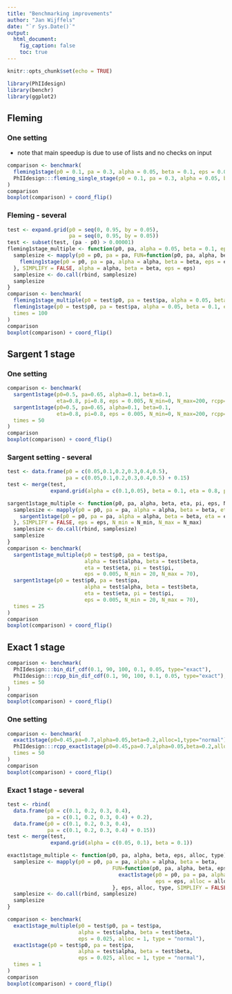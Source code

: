 ```yaml
---
title: "Benchmarking improvements"
author: "Jan Wijffels"
date: "`r Sys.Date()`"
output:
  html_document:
    fig_caption: false
    toc: true
---
```


```r
knitr::opts_chunk$set(echo = TRUE)
```

```r
library(PhIIdesign)
library(benchr)
library(ggplot2)
```

## Fleming

### One setting

- note that main speedup is due to use of lists and no checks on input

```r
comparison <- benchmark(
  fleming1stage(p0 = 0.1, pa = 0.3, alpha = 0.05, beta = 0.1, eps = 0.00001),
  PhIIdesign:::fleming_single_stage(p0 = 0.1, pa = 0.3, alpha = 0.05, beta = 0.1, eps = 0.00001)
)
comparison
boxplot(comparison) + coord_flip()
```

### Fleming - several

```r
test <- expand.grid(p0 = seq(0, 0.95, by = 0.05),
                    pa = seq(0, 0.95, by = 0.05))
test <- subset(test, (pa - p0) > 0.00001)
fleming1stage_multiple <- function(p0, pa, alpha = 0.05, beta = 0.1, eps = 0.00001){
  samplesize <- mapply(p0 = p0, pa = pa, FUN=function(p0, pa, alpha, beta, eps){
    fleming1stage(p0 = p0, pa = pa, alpha = alpha, beta = beta, eps = eps)
  }, SIMPLIFY = FALSE, alpha = alpha, beta = beta, eps = eps)
  samplesize <- do.call(rbind, samplesize)
  samplesize
}
comparison <- benchmark(
  fleming1stage_multiple(p0 = test$p0, pa = test$pa, alpha = 0.05, beta = 0.1, eps = 0.00001),
  fleming1stage(p0 = test$p0, pa = test$pa, alpha = 0.05, beta = 0.1, eps = 0.00001),
  times = 100
)
comparison
boxplot(comparison) + coord_flip()
```


## Sargent 1 stage

### One setting

```r
comparison <- benchmark(
  sargent1stage(p0=0.5, pa=0.65, alpha=0.1, beta=0.1, 
                eta=0.8, pi=0.8, eps = 0.005, N_min=0, N_max=200, rcpp=FALSE),
  sargent1stage(p0=0.5, pa=0.65, alpha=0.1, beta=0.1, 
                eta=0.8, pi=0.8, eps = 0.005, N_min=0, N_max=200, rcpp=TRUE),
  times = 50
)
comparison
boxplot(comparison) + coord_flip()
```

### Sargent setting - several

```r
test <- data.frame(p0 = c(0.05,0.1,0.2,0.3,0.4,0.5),
                   pa = c(0.05,0.1,0.2,0.3,0.4,0.5) + 0.15)
test <- merge(test,
              expand.grid(alpha = c(0.1,0.05), beta = 0.1, eta = 0.8, pi = 0.8))

sargent1stage_multiple <- function(p0, pa, alpha, beta, eta, pi, eps, N_min, N_max){
  samplesize <- mapply(p0 = p0, pa = pa, alpha = alpha, beta = beta, eta = eta, pi = pi, FUN=function(p0, pa, alpha, beta, eta, pi, eps, N_min, N_max){
    sargent1stage(p0 = p0, pa = pa, alpha = alpha, beta = beta, eta = eta, pi = pi, eps = eps, N_min = N_min, N_max = N_max, rcpp = FALSE)
  }, SIMPLIFY = FALSE, eps = eps, N_min = N_min, N_max = N_max)
  samplesize <- do.call(rbind, samplesize)
  samplesize
}
comparison <- benchmark(
  sargent1stage_multiple(p0 = test$p0, pa = test$pa,
                         alpha = test$alpha, beta = test$beta,
                         eta = test$eta, pi = test$pi,
                         eps = 0.005, N_min = 20, N_max = 70),
  sargent1stage(p0 = test$p0, pa = test$pa,
                         alpha = test$alpha, beta = test$beta,
                         eta = test$eta, pi = test$pi,
                         eps = 0.005, N_min = 20, N_max = 70),
  times = 25
)
comparison
boxplot(comparison) + coord_flip()
```

## Exact 1 stage

```r
comparison <- benchmark(
  PhIIdesign:::bin_dif_cdf(0.1, 90, 100, 0.1, 0.05, type="exact"),
  PhIIdesign:::rcpp_bin_dif_cdf(0.1, 90, 100, 0.1, 0.05, type="exact"),
  times = 50
)
comparison
boxplot(comparison) + coord_flip()
```

### One setting

```r
comparison <- benchmark(
  exact1stage(p0=0.45,pa=0.7,alpha=0.05,beta=0.2,alloc=1,type="normal"),
  PhIIdesign:::rcpp_exact1stage(p0=0.45,pa=0.7,alpha=0.05,beta=0.2,alloc=1,type="normal"),
  times = 50
)
comparison
boxplot(comparison) + coord_flip()
```

### Exact 1 stage - several

```r
test <- rbind(
  data.frame(p0 = c(0.1, 0.2, 0.3, 0.4),
             pa = c(0.1, 0.2, 0.3, 0.4) + 0.2),
  data.frame(p0 = c(0.1, 0.2, 0.3, 0.4),
             pa = c(0.1, 0.2, 0.3, 0.4) + 0.15))
test <- merge(test,
              expand.grid(alpha = c(0.05, 0.1), beta = 0.1))

exact1stage_multiple <- function(p0, pa, alpha, beta, eps, alloc, type){
  samplesize <- mapply(p0 = p0, pa = pa, alpha = alpha, beta = beta,
                                  FUN=function(p0, pa, alpha, beta, eps, alloc, type){
                                    exact1stage(p0 = p0, pa = pa, alpha = alpha, beta = beta,
                                                eps = eps, alloc = alloc, type = type)
                                  }, eps, alloc, type, SIMPLIFY = FALSE)
  samplesize <- do.call(rbind, samplesize)
  samplesize
}

comparison <- benchmark(
  exact1stage_multiple(p0 = test$p0, pa = test$pa,
                       alpha = test$alpha, beta = test$beta,
                       eps = 0.025, alloc = 1, type = "normal"),
  exact1stage(p0 = test$p0, pa = test$pa,
                       alpha = test$alpha, beta = test$beta,
                       eps = 0.025, alloc = 1, type = "normal"),
  times = 1
)
comparison
boxplot(comparison) + coord_flip()
```
